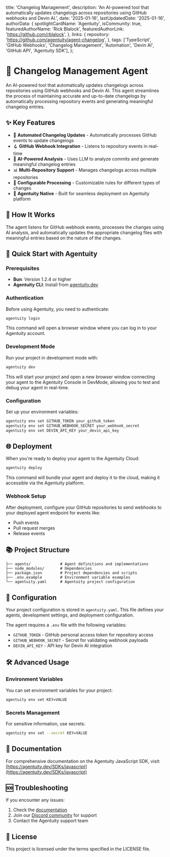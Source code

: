   title: 'Changelog Management',
  description: 'An AI-powered tool that automatically updates changelogs across repositories using GitHub webhooks and Devin AI.',
  date: '2025-01-16',
  lastUpdatedDate: '2025-01-16',
  authorData: {
    spotlightCardName: 'Agentuity',
    isCommunity: true,
    featuredAuthorName: 'Rick Blalock',
    featuredAuthorLink: 'https://github.com/rblalock',
  },
  links: {
    repository: 'https://github.com/agentuity/agent-changelog',
  },
  tags: ['TypeScript', 'GitHub Webhooks', 'Changelog Management', 'Automation', 'Devin AI', 'GitHub API', 'Agentuity SDK'],
};

# 📝 Changelog Management Agent

An AI-powered tool that automatically updates changelogs across repositories using GitHub webhooks and Devin AI. This agent streamlines the process of maintaining accurate and up-to-date changelogs by automatically processing repository events and generating meaningful changelog entries.

## ✨ Key Features

- 🔄 **Automated Changelog Updates** - Automatically processes GitHub events to update changelogs
- 🪝 **GitHub Webhook Integration** - Listens to repository events in real-time
- 🤖 **AI-Powered Analysis** - Uses LLM to analyze commits and generate meaningful changelog entries
- 📊 **Multi-Repository Support** - Manages changelogs across multiple repositories
- 🔧 **Configurable Processing** - Customizable rules for different types of changes
- 🚀 **Agentuity Native** - Built for seamless deployment on Agentuity platform

## 🔄 How It Works

The agent listens for GitHub webhook events, processes the changes using AI analysis, and automatically updates the appropriate changelog files with meaningful entries based on the nature of the changes.

## 🚀 Quick Start with Agentuity

### Prerequisites

- **Bun**: Version 1.2.4 or higher
- **Agentuity CLI**: Install from [agentuity.dev](https://agentuity.dev)

### Authentication

Before using Agentuity, you need to authenticate:

```bash
agentuity login
```

This command will open a browser window where you can log in to your Agentuity account.

### Development Mode

Run your project in development mode with:

```bash
agentuity dev
```

This will start your project and open a new browser window connecting your agent to the Agentuity Console in DevMode, allowing you to test and debug your agent in real-time.

### Configuration

Set up your environment variables:

```bash
agentuity env set GITHUB_TOKEN your_github_token
agentuity env set GITHUB_WEBHOOK_SECRET your_webhook_secret
agentuity env set DEVIN_API_KEY your_devin_api_key
```

## 🌐 Deployment

When you're ready to deploy your agent to the Agentuity Cloud:

```bash
agentuity deploy
```

This command will bundle your agent and deploy it to the cloud, making it accessible via the Agentuity platform.

### Webhook Setup

After deployment, configure your GitHub repositories to send webhooks to your deployed agent endpoint for events like:
- Push events
- Pull request merges
- Release events

## 📚 Project Structure

```
├── agents/             # Agent definitions and implementations
├── node_modules/       # Dependencies
├── package.json        # Project dependencies and scripts
├── .env.example        # Environment variable examples
└── agentuity.yaml      # Agentuity project configuration
```

## 🔧 Configuration

Your project configuration is stored in `agentuity.yaml`. This file defines your agents, development settings, and deployment configuration.

The agent requires a `.env` file with the following variables:
- `GITHUB_TOKEN` - GitHub personal access token for repository access
- `GITHUB_WEBHOOK_SECRET` - Secret for validating webhook payloads
- `DEVIN_API_KEY` - API key for Devin AI integration

## 🛠️ Advanced Usage

### Environment Variables

You can set environment variables for your project:

```bash
agentuity env set KEY=VALUE
```

### Secrets Management

For sensitive information, use secrets:

```bash
agentuity env set --secret KEY=VALUE
```

## 📖 Documentation

For comprehensive documentation on the Agentuity JavaScript SDK, visit:
[https://agentuity.dev/SDKs/javascript](https://agentuity.dev/SDKs/javascript)

## 🆘 Troubleshooting

If you encounter any issues:

1. Check the [documentation](https://agentuity.dev/SDKs/javascript)
2. Join our [Discord community](https://discord.gg/agentuity) for support
3. Contact the Agentuity support team

## 📝 License

This project is licensed under the terms specified in the LICENSE file.
